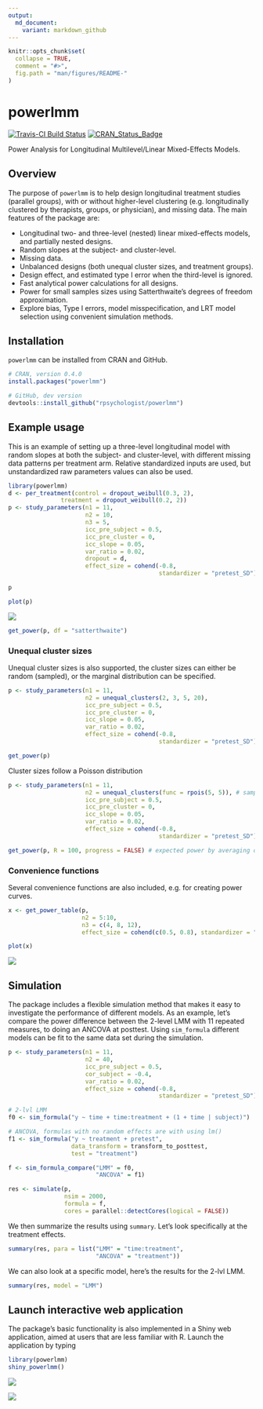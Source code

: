 ```yaml
---
output:
  md_document:
    variant: markdown_github
---
```


<!-- README.md is generated from README.Rmd. Please edit that file -->

```r
knitr::opts_chunk$set(
  collapse = TRUE,
  comment = "#>",
  fig.path = "man/figures/README-"
)
```

# powerlmm
[![Travis-CI Build Status](https://travis-ci.org/rpsychologist/powerlmm.svg?branch=master)](https://travis-ci.org/rpsychologist/powerlmm)
[![CRAN_Status_Badge](http://www.r-pkg.org/badges/version/powerlmm)](https://cran.r-project.org/package=powerlmm)

Power Analysis for Longitudinal Multilevel/Linear Mixed-Effects Models.

## Overview
The purpose of `powerlmm` is to help design longitudinal treatment studies (parallel groups), with
or without higher-level clustering (e.g. longitudinally clustered by therapists, 
groups, or physician), and missing data. The main features of the package are:

* Longitudinal two- and three-level (nested) linear mixed-effects models, and partially nested designs.
* Random slopes at the subject- and cluster-level. 
* Missing data.
* Unbalanced designs (both unequal cluster sizes, and treatment groups).
* Design effect, and estimated type I error when the third-level is ignored.
* Fast analytical power calculations for all designs.
* Power for small samples sizes using Satterthwaite's degrees of freedom approximation.
* Explore bias, Type I errors, model misspecification, and LRT model selection 
  using convenient simulation methods.

## Installation
`powerlmm` can be installed from CRAN and GitHub. 
```r
# CRAN, version 0.4.0
install.packages("powerlmm")

# GitHub, dev version
devtools::install_github("rpsychologist/powerlmm")
```

## Example usage
This is an example of setting up a three-level longitudinal model with random slopes at both the subject- 
and cluster-level, with different missing data patterns per treatment arm. Relative standardized inputs are used,
but unstandardized raw parameters values can also be used. 

```r
library(powerlmm)
d <- per_treatment(control = dropout_weibull(0.3, 2),
               treatment = dropout_weibull(0.2, 2))
p <- study_parameters(n1 = 11,
                      n2 = 10,
                      n3 = 5,
                      icc_pre_subject = 0.5,
                      icc_pre_cluster = 0,
                      icc_slope = 0.05,
                      var_ratio = 0.02,
                      dropout = d,
                      effect_size = cohend(-0.8, 
                                           standardizer = "pretest_SD"))

p
```

```r
plot(p)
```
![](http://rpsychologist.com/img/powerlmm/README-three-level-setup-1.png)

```r
get_power(p, df = "satterthwaite")
```

### Unequal cluster sizes
Unequal cluster sizes is also supported, the cluster sizes can either be random (sampled), or the marginal distribution can be specified. 

```r
p <- study_parameters(n1 = 11,
                      n2 = unequal_clusters(2, 3, 5, 20),
                      icc_pre_subject = 0.5,
                      icc_pre_cluster = 0,
                      icc_slope = 0.05,
                      var_ratio = 0.02,
                      effect_size = cohend(-0.8, 
                                           standardizer = "pretest_SD"))

get_power(p)
```

Cluster sizes follow a Poisson distribution
```r
p <- study_parameters(n1 = 11,
                      n2 = unequal_clusters(func = rpois(5, 5)), # sample from Poisson
                      icc_pre_subject = 0.5,
                      icc_pre_cluster = 0,
                      icc_slope = 0.05,
                      var_ratio = 0.02,
                      effect_size = cohend(-0.8, 
                                           standardizer = "pretest_SD"))

get_power(p, R = 100, progress = FALSE) # expected power by averaging over R realizations
```

### Convenience functions
Several convenience functions are also included, e.g. for creating power curves.

```r
x <- get_power_table(p, 
                     n2 = 5:10, 
                     n3 = c(4, 8, 12), 
                     effect_size = cohend(c(0.5, 0.8), standardizer = "pretest_SD"))
```

```r
plot(x)
```
![](http://rpsychologist.com/img/powerlmm/README-three-level-power-curve-1.png)

## Simulation
The package includes a flexible simulation method that makes it easy to investigate the performance of different models. As an example, let's compare the power difference
between the 2-level LMM with 11 repeated measures, to doing an ANCOVA at posttest. Using `sim_formula` different models can be fit to the same data set during the simulation.
```r
p <- study_parameters(n1 = 11,
                      n2 = 40, 
                      icc_pre_subject = 0.5,
                      cor_subject = -0.4,
                      var_ratio = 0.02,
                      effect_size = cohend(-0.8, 
                                           standardizer = "pretest_SD"))

# 2-lvl LMM
f0 <- sim_formula("y ~ time + time:treatment + (1 + time | subject)")

# ANCOVA, formulas with no random effects are with using lm()
f1 <- sim_formula("y ~ treatment + pretest", 
                  data_transform = transform_to_posttest, 
                  test = "treatment")

f <- sim_formula_compare("LMM" = f0, 
                         "ANCOVA" = f1)

res <- simulate(p, 
                nsim = 2000, 
                formula = f, 
                cores = parallel::detectCores(logical = FALSE))
```

We then summarize the results using `summary`. Let's look specifically at the treatment effects.

```r
summary(res, para = list("LMM" = "time:treatment",
                         "ANCOVA" = "treatment"))
```


We can also look at a specific model, here's the results for the 2-lvl LMM.

```r
summary(res, model = "LMM")
```


## Launch interactive web application
The package's basic functionality is also implemented in a Shiny web application, 
aimed at users that are less familiar with R. Launch the application by typing
```r
library(powerlmm)
shiny_powerlmm()
```

![](http://rpsychologist.com/img/powerlmm/README-shiny-screenshot1.png)

![](http://rpsychologist.com/img/powerlmm/README-shiny-screenshot2.png)
